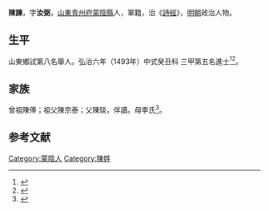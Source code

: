 {{明清人物信息框
| 姓名 = 陳諫
| 原名 =
| 圖片名稱= 
| 圖片大小 =
| 圖片說明 = 
| 最高職務 =
| 國家 = 大明 
| 爵位 =
| 籍貫 = [[山東|山東]][[青州府|青州府]][[蒙陰縣|蒙陰縣]]
| 族裔 = 
| 字號 = 
| 諡號 =
| 出生日期 = 六月初六日
| 出生地點 =
| 逝世日期 = 卒年不詳 
| 逝世地點 =
| 墓葬 =
| 配偶 = 李氏
| 親屬 = 
| 出身 =
* 弘治六年癸丑科同進士出身
| 經歷 =
| 著作 = 
}}
'''陳諫'''{{BD|1460年||？||}}，字'''汝弼'''，[[山東|山東]][[青州府|青州府]][[蒙陰縣|蒙陰縣]]人，軍籍，治《[[詩經|詩經]]》，[[明朝|明朝]]政治人物。

== 生平 ==
山東鄉試第八名舉人。弘治六年（1493年）中式癸丑科<!---會試第四十六名--->三甲第五名進士<ref>{{Cite book|title=《[[皇明贡举考|皇明贡举考]]》卷五|last=（明）[[张朝瑞|张朝瑞]]|first=|publisher=《续修四库全书》史部第828册|year=|isbn=|location=|pages=}}</ref><ref>{{Cite book|title=贡举志五种 上|last=鲁小俊，江俊伟著|first=|publisher=武汉：武汉大学出版社|year=2009|isbn=978-7-307-07043-1|location=|pages=}}</ref>。

== 家族 ==
曾祖陳俸；祖父陳宗泰；父陳琰，伴讀。母李氏<ref>{{Cite book|title=天一阁藏明代科举录选刊 登科录 点校本|last=龚延明主编|first=|publisher=宁波出版社|year=2016|isbn=978-7-5526-2320-8|location=宁波|pages=|quote=《天一閣藏明代科舉錄選刊.登科錄》之《弘治六年癸丑科進士登科錄》}}</ref>。

==参考文献==
{{reflist}}

{{弘治六年癸丑科殿試金榜}}
{{DEFAULTSORT:}}
[[Category:蒙陰人|Category:蒙陰人]]
[[Category:陳姓|Category:陳姓]]
